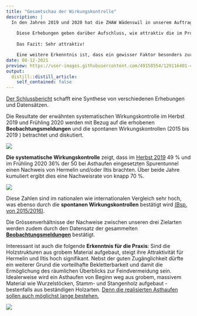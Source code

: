 ```yaml
---
title: "Gesamtschau der Wirkungskontrolle"
description: |
  In den Jahren 2019 und 2020 hat die ZHAW Wädenswil in unserem Auftrag 50 der realisierten Asthaufen und 11 der realisierten Winterquartiere untersucht. 
  
    Diese Erhebungen geben darüber Aufschluss, wie attraktiv die im Projekt umgesetzten Massnahmen für die Zielarten Hermelin, Mauswiesel und Iltis sind.
    
    Das Fazit: Sehr attraktiv!

    Eine weitere Erkenntnis ist, dass ein gewisser Faktor besonders zur Attraktivität eines Asthaufens beiträgt...
date: 08-12-2021
preview: https://user-images.githubusercontent.com/49158554/129116401-4c31ce31-2a54-4d6c-a4e7-0c589f863533.jpg
output:
  distill::distill_article:
    self_contained: false
---
```





<a href="http://erfolgskontrolle.wieselundco.ch/" target="_blank">Der Schlussbericht</a> schafft eine Synthese von verschiedenen Erhebungen und Datensätzen. 

Die Resultate der erwähnten systematischen Wirkungskontrolle im Herbst 2019 und Frühling 2020 werden mit Bezug auf die erhobenen **Beobachtungsmeldungen** und die spontanen Wirkungskontrollen (2015 bis 2019 ) betrachtet und diskutiert.

![](https://user-images.githubusercontent.com/49158554/128785922-51340572-3d9e-4408-89d7-6089e1de7f19.jpg)

**Die systematische Wirkungskontrolle** zeigt, dass im [Herbst 2019](/wirkungskontrolle/125-wk-etappe1/) 49 % und im Frühling 2020 36% der 50 bei Asthaufen eingesetzten Spurentunnel einen Nachweis von Hermelin und/oder Iltis brachten.
Über beide Jahre kumuliert ergibt dies eine Nachweisrate von knapp 70 %. 

![](https://user-images.githubusercontent.com/49158554/128785895-18027898-6090-4061-a70d-9e40dbaae121.jpg)


Diese Zahlen sind im nationalen wie internationalen Vergleich sehr hoch, was ebenso durch die **spontanen Wirkungskontrollen** bestätigt wird [(Bsp. von 2015/2016)](/wirkungskontrolle/80-massnahmen-sind-nachweislich-attrakti/). 

Die Grössenverhältnisse der Nachweise zwischen unseren drei Zielarten werden zudem durch den Datensatz der gesammelten <a href="http://gis.lsfm.zhaw.ch/portal/apps/webappviewer/index.html?id=ab36b8f1202244b7bdcc860e06be2270" target="_blank">**Beobachtungsmeldungen**</a> bestätigt.

Interessant ist auch die folgende **Erkenntnis für die Praxis**: 
Sind die Holzstrukturen aus grobem Material aufgebaut, steigt ihre Attraktivität für Hermelin und Iltis hoch signifikant. 
Nebst der guten Zugänglichkeit dürfte ein weiterer Grund die vorteilhafte Bekletterbarkeit und damit die Ermöglichung des räumlichen Überblicks zur Feindvermeidung sein. Idealerweise wird ein Asthaufen von Beginn weg aus grobem, massivem Material wie Wurzelstöcken, Stamm- und Stangenholz aufgebaut - bestenfalls aus beständigen Holzarten. [Denn die realisierten Asthaufen sollen auch möglichst lange bestehen.](/projekt-massnahmen/114-hinweise-haufen/)

![](https://user-images.githubusercontent.com/49158554/128786177-a51b02ca-783a-48e5-8778-247ae4291f02.JPG)






